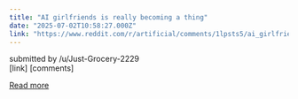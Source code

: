 ```yaml
---
title: "AI girlfriends is really becoming a thing"
date: "2025-07-02T10:58:27.000Z"
link: "https://www.reddit.com/r/artificial/comments/1lpsts5/ai_girlfriends_is_really_becoming_a_thing/"
---
```


submitted by    /u/Just-Grocery-2229  
 [link]   [comments]

[Read more](https://www.reddit.com/r/artificial/comments/1lpsts5/ai_girlfriends_is_really_becoming_a_thing/)
